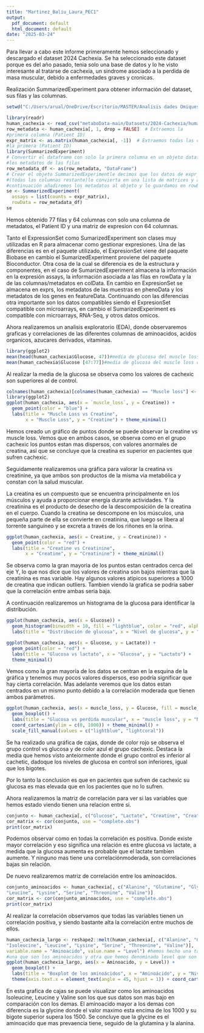 ---
title: "Martinez_Baliu_Laura_PEC1"
output:
  pdf_document: default
  html_document: default
date: "2025-03-24"
---

Para llevar a cabo este informe primeramente hemos seleccionado y descargado el dataset 2024 Cachexia. Se ha seleccionado este dataset porque es del año pasado, tenia solo una base de datos y lo he visto interesante al tratarse de cachexia, un sindrome asociado a la perdida de masa muscular, debido a enfermedades graves y cronicas.

Realización SummarizedExperiment para obtener información del dataset, sus filas y las columnas.

```{r}
setwd("C:/Users/arual/OneDrive/Escritorio/MASTER/Analisis dades Omiques/metaboData-main")

library(readr)
human_cachexia <- read_csv("metaboData-main/Datasets/2024-Cachexia/human_cachexia.csv")
row_metadata <- human_cachexia[, 1, drop = FALSE]  # Extraemos la 
#primera columna (Patient ID)
expr_matrix <- as.matrix(human_cachexia[, -1])  # Extraemos todas las columnas excepto 
#la primera (Patient ID)
library(SummarizedExperiment)
# Convertir el dataframe con solo la primera columna en un objeto dataframe y asi almacenar 
#los metadatos de las filas
row_metadata_df <- as(row_metadata, "DataFrame")
# Crear el objeto SummarizedExperimentle decimos que los datos de expr_matrix
#(todas las columnas restante)lo convierta en una lista de matrices y a
#continuación añadiremos los metadatos al objeto y lo guardamos en rowData.  
se <- SummarizedExperiment(
  assays = list(counts = expr_matrix),  
  rowData = row_metadata_df)
se
```

Hemos obtenido 77 filas y 64 columnas con solo una columna de metadatos, el Patient ID y una matriz de expresion con 64 columnas.

Tanto el ExpressionSet como SumarizedExperiment son clases muy utilizadas en R para almacenar como gestionar expresiones. Una de las diferencias es en el paquete utilizado, el ExpresionSet viene del paquete Biobase en cambio el SumarizedExperiment proviene del paquete Bioconductor. Otra cosa de la cual se diferencia es de la estructura y componentes, en el caso de SumarizedExperiment almacena la información en la expresión assays, la información asociada a las filas en rowData y la de las columnas/metadatos en colData. En cambio en ExpresionSet se almacena en exprs, los metadatos de las muestras en phenoData y los metadatos de los genes en featureData. Continuando con las diferencias otra importante son los datos compatibles siendo el ExpresionSet compatible con microarrays, en cambio el SumarizedExperiment es compatible con microarrays, RNA-Seq, y otros datos omicos.

Ahora realizaremos un analisis exploratorio (EDA), donde observaremos graficas y correlaciones de las diferentes columnas de aminoacidos, acidos organicos, azucares derivados, vitaminas.

```{r}
library(ggplot2)
mean(head(human_cachexia$Glucose, 47))#media de glucosa del muscle loss cachexic
mean(human_cachexia$Glucose [47:77])#media de glucosa del muscle loss control 

```

Al realizar la media de la glucosa se observa como los valores de cachexic son superiores al de control.

```{r}
colnames(human_cachexia)[colnames(human_cachexia) == "Muscle loss"] <- "muscle_loss"
library(ggplot2)
ggplot(human_cachexia, aes(x = `muscle_loss`, y = Creatine)) +
  geom_point(color = "blue") +
  labs(title = "Muscle Loss vs Creatine",
       x = "Muscle Loss", y = "Creatine") + theme_minimal()
```

Hemos creado un gráfico de puntos donde se puede observar la creatine vs muscle loss. Vemos que en ambos casos, se observa como en el grupo cachexic los puntos estan mas dispersos, con valores anormales de creatina, así que se concluye que la creatina es superior en pacientes que sufren cachexic.

Seguidamente realizaremos una gráfica para valorar la creatina vs creatinine, ya que ambos son productos de la misma via metabólica y constan con la salud muscular.

La creatina es un compuesto que se encuentra principalmente en los músculos y ayuda a proporcionar energía durante actividades. Y la creatinina es el producto de desecho de la descomposición de la creatina en el cuerpo. Cuando la creatina se descompone en los músculos, una pequeña parte de ella se convierte en creatinina, que luego se libera al torrente sanguíneo y se excreta a través de los riñones en la orina.

```{r}
ggplot(human_cachexia, aes(x = Creatine, y = Creatinine)) +
  geom_point(color = "red") +
  labs(title = "Creatine vs Creatinine",
       x = "Creatine", y = "Creatinine") + theme_minimal()
```

Se observa como la gran mayoria de los puntos estan centrados cerca del eje Y, lo que nos dice que los valores de creatina son bajos mientras que la creatinina es mas variable. Hay algunos valores atipicos superiores a 1000 de creatina que indican outliers. Tambien viendo la grafica se podria saber que la correlación entre ambas seria baja.

A continuación realizaremos un histograma de la glucosa para identificar la distribución.

```{r}
ggplot(human_cachexia, aes(x = Glucose)) +
  geom_histogram(binwidth = 10, fill = "lightblue", color = "red", alpha = 0.7) +
  labs(title = "Distribución de glucosa", x = "Nivel de glucosa", y = "Frecuencia") + theme_minimal()
```

```{r}
ggplot(human_cachexia, aes(x = Glucose, y = Lactate)) +
  geom_point(color = "red") +
  labs(title = "Glucosa vs lactato", x = "Glucosa", y = "Lactato") +
  theme_minimal()
```

Vemos como la gran mayoría de los datos se centran en la esquina de la gráfica y tenemos muy pocos valores dispersos, eso podría significar que hay cierta correlación. Mas adelante veremos que los datos estan centrados en un mismo punto debido a la correlación moderada que tienen ambos parámetros.

```{r}
ggplot(human_cachexia, aes(x = muscle_loss, y = Glucose, fill = muscle_loss)) +
  geom_boxplot() +
  labs(title = "Glucosa vs perdida muscular", x = "muscle loss", y = "Nivel de Glucosa") +
  coord_cartesian(ylim = c(0, 1000)) + theme_minimal() +
  scale_fill_manual(values = c("lightblue", "lightcoral"))
```

Se ha realizado una gráfica de cajas, donde de color rojo se observa el grupo control vs glucosa y de color azul el grupo cachexic. Destaca la media que hemos visto anteiormente donde el grupo control es inferior al cachetic, dadoque los niveles de glucosa en control son inferiores, igual que los bigotes.

Por lo tanto la conclusion es que en pacientes que sufren de cachexic su glucosa es mas elevada que en los pacientes que no lo sufren.

Ahora realizaremos la matriz de correlación para ver si las variables que hemos estado viendo tienen una relacion entre si.

```{r}
conjunto <- human_cachexia[, c("Glucose", "Lactate", "Creatine", "Creatinine")]
cor_matrix <- cor(conjunto, use = "complete.obs")
print(cor_matrix)
```

Podemos observar como en todas la correlación es positiva. Donde existe mayor correlación y eso significa una relación es entre glucosa vs lactate, a medida que la glucosa aumenta es probable que el lactate tambien aumente. Y ninguno mas tiene una correlaciónmoderada, son correlaciones bajas sin relación.

De nuevo realizaremos matriz de correlación entre los aminoacidos.

```{r}
conjunto_aminoacidos <- human_cachexia[, c("Alanine", "Glutamine", "Glycine", "Isoleucine", 
"Leucine", "Lysine", "Serine", "Threonine", "Valine")]
cor_matrix <- cor(conjunto_aminoacidos, use = "complete.obs")
print(cor_matrix)
```

Al realizar la correlación observamos que todas las variables tienen un correlación positiva, y siendo bastante alta la correlación entre muchos de ellos.

```{r}
human_cachexia_largo <- reshape2::melt(human_cachexia[, c("Alanine", "Glutamine", "Glycine", 
"Isoleucine", "Leucine", "Lysine", "Serine", "Threonine", "Valine")], 
variable.name = "Aminoacido", value.name = "Level") #hemos hecho una tabla con dos columnas 
#una que son los aminoacidos y otra que hemos denominado level que son los valores
ggplot(human_cachexia_largo, aes(x = Aminoacido, y = Level)) +
  geom_boxplot() +
  labs(title = "Boxplot de los aminoácidos", x = "Aminoácido", y = "Nivel") +
  theme(axis.text.x = element_text(angle = 45, hjust = 1)) + coord_cartesian(ylim = c(0, 1500))
```

En esta grafica de cajas se puede visualizar como los aminoacidos Isoleucine, Leucine y Valine son los que sus datos son mas bajo en comparación con los demas. El aminoacido mayor a los demas con diferencia es la glycine donde el valor maximo esta encima de los 1000 y su bigote superior supera los 1500. Se concluye que la glycine es el aminoacido que mas prevaencia tiene, seguido de la glutamina y la alanina.
